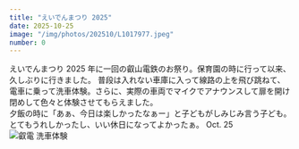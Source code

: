 ```yaml
---
title: "えいでんまつり 2025"
date: 2025-10-25
image: "/img/photos/202510/L1017977.jpeg"
number: 0
---
```




<Sheet bkg="#123123" color="#fff">
  <RunningHead>えいでんまつり 2025</RunningHead>
  <Vertical
    align="left"
    width="10"
    height="3"
    column="1"
    row="16">
    <Title level={1} size="s" color="#fff">あぁ、楽しかった</Title>
    <Text size="xs" color="#fff">
    年に一回の叡山電鉄のお祭り。保育園の時に行って以来、久しぶりに行きました。
    普段は入れない車庫に入って線路の上を飛び跳ねて、電車に乗って洗車体験。さらに、実際の車両でマイクでアナウンスして扉を開け閉めして色々と体験させてもらえました。<br />
    夕飯の時に「あぁ、今日は楽しかったなぁー」と子どもがしみじみ言う子ども。とてもうれしかったし、いい休日になってよかったぁ。
    </Text>
  </Vertical>
  <Nombre position="bottom-left">Oct. 25</Nombre>
  <Image src="/img/photos/202510/L1017977.jpeg" alt="叡電 洗車体験" size="full" />
</Sheet>
